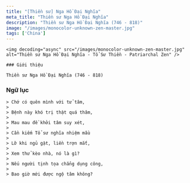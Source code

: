 ```yaml
---
title: "[Thiền sư] Nga Hồ Đại Nghĩa"
meta_title: "Thiền sư Nga Hồ Đại Nghĩa"
description: "Thiền sư Nga Hồ Đại Nghĩa (746 - 818)"
image: "/images/monocolor-unknown-zen-master.jpg"
tags: ['China']
---
```


<div className="grid xl:grid-cols-8 lg:grid-cols-8 md:grid-cols-2 sm:grid-cols-2 xs:grid-cols-1 gap-8 bg-body dark:bg-darkmode-body">

  <div className="lg:col-span-3 md:col-span-1">

    <img decoding="async" src="/images/monocolor-unknown-zen-master.jpg" alt="Thiền sư Nga Hồ Đại Nghĩa - Tổ Sư Thiền - Patriarchal Zen" />

    ### Giới thiệu

    Thiền sư Nga Hồ Đại Nghĩa (746 - 818)

</div>

<div className="lg:col-span-5 md:col-span-1">

  ### Ngữ lục



    > Chớ có quên mình với tử tâm,
    >
    > Bệnh này khó trị thật quá thâm,
    >
    > Mau mau đề khởi tâm suy xét,
    >
    > Cần kiếm Tổ sư nghĩa nhiệm mầu
    >
    > Lỡ khi ngủ gật, liền trợn mắt,
    >
    > Xem thử kèo nhà, nó là gì?
    >
    > Nếu người tịnh tọa chẳng dụng công,
    >
    > Bao giờ mới được ngộ tâm không?







</div>

</div>
